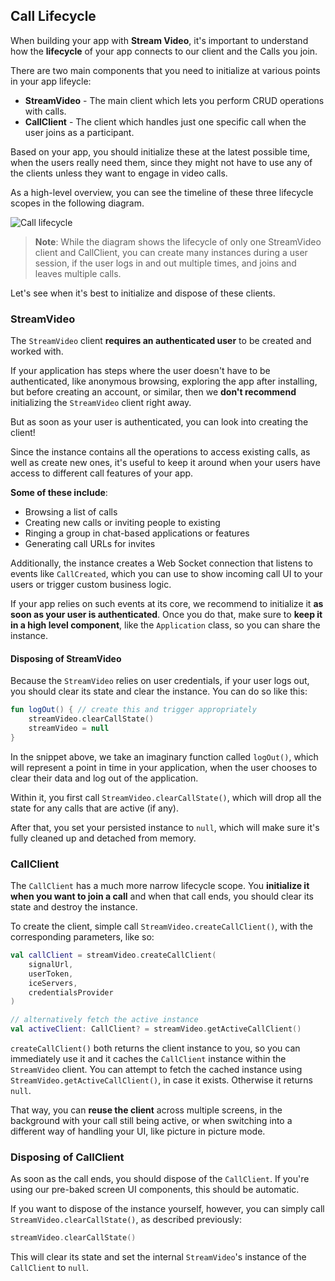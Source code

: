 ## Call Lifecycle

When building your app with **Stream Video**, it's important to understand how the **lifecycle** of your app connects to our client and the Calls you join.

There are two main components that you need to initialize at various points in your app lifeycle:

* **StreamVideo** - The main client which lets you perform CRUD operations with calls.
* **CallClient** - The client which handles just one specific call when the user joins as a participant.

Based on your app, you should initialize these at the latest possible time, when the users really need them, since they might not have to use any of the clients unless they want to engage in video calls.

As a high-level overview, you can see the timeline of these three lifecycle scopes in the following diagram.

![Call lifecycle](https://user-images.githubusercontent.com/17215808/200342422-e67c78bf-2c37-48eb-9124-8df798c2c823.png)

> **Note**: While the diagram shows the lifecycle of only one StreamVideo client and CallClient, you can create many instances during a user session, if the user logs in and out multiple times, and joins and leaves multiple calls.

Let's see when it's best to initialize and dispose of these clients.

### StreamVideo

The `StreamVideo` client **requires an authenticated user** to be created and worked with.

If your application has steps where the user doesn't have to be authenticated, like anonymous browsing, exploring the app after installing, but before creating an account, or similar, then we **don't recommend** initializing the `StreamVideo` client right away.

But as soon as your user is authenticated, you can look into creating the client!

Since the instance contains all the operations to access existing calls, as well as create new ones, it's useful to keep it around when your users have access to different call features of your app.

**Some of these include**:

* Browsing a list of calls
* Creating new calls or inviting people to existing
* Ringing a group in chat-based applications or features
* Generating call URLs for invites

Additionally, the instance creates a Web Socket connection that listens to events like `CallCreated`, which you can use to show incoming call UI to your users or trigger custom business logic.

If your app relies on such events at its core, we recommend to initialize it **as soon as your user is authenticated**. Once you do that, make sure to **keep it in a high level component**, like the `Application` class, so you can share the instance.

#### Disposing of StreamVideo

Because the `StreamVideo` relies on user credentials, if your user logs out, you should clear its state and clear the instance. You can do so like this:

```kotlin
fun logOut() { // create this and trigger appropriately
    streamVideo.clearCallState()
    streamVideo = null
}
```

In the snippet above, we take an imaginary function called `logOut()`, which will represent a point in time in your application, when the user chooses to clear their data and log out of the application.

Within it, you first call `StreamVideo.clearCallState()`, which will drop all the state for any calls that are active (if any).

After that, you set your persisted instance to `null`, which will make sure it's fully cleaned up and detached from memory.

### CallClient

The `CallClient` has a much more narrow lifecycle scope. You **initialize it when you want to join a call** and when that call ends, you should clear its state and destroy the instance.

To create the client, simple call `StreamVideo.createCallClient()`, with the corresponding parameters, like so:

```kotlin
val callClient = streamVideo.createCallClient(
    signalUrl,
    userToken,
    iceServers,
    credentialsProvider
)

// alternatively fetch the active instance
val activeClient: CallClient? = streamVideo.getActiveCallClient()
```

`createCallClient()` both returns the client instance to you, so you can immediately use it and it caches the `CallClient` instance within the `StreamVideo` client. You can attempt to fetch the cached instance using `StreamVideo.getActiveCallClient()`, in case it exists. Otherwise it returns `null`.

That way, you can **reuse the client** across multiple screens, in the background with your call still being active, or when switching into a different way of handling your UI, like picture in picture mode.

### Disposing of CallClient

As soon as the call ends, you should dispose of the `CallClient`. If you're using our pre-baked screen UI components, this should be automatic.

If you want to dispose of the instance yourself, however, you can simply call `StreamVideo.clearCallState()`, as described previously:

```kotlin
streamVideo.clearCallState()
```

This will clear its state and set the internal `StreamVideo`'s instance of the `CallClient` to `null`.